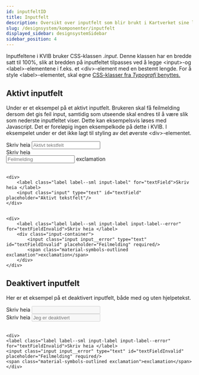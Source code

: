 ```yaml
---
id: inputfeltID
title: Inputfelt
description: Oversikt over inputfelt som blir brukt i Kartverket sine løsninger.
slug: /designsystem/komponenter/inputfelt
displayed_sidebar: designsystemSidebar
sidebar_position: 4
---
```

Inputfeltene i KVIB bruker CSS-klassen _.input_. Denne klassen har en bredde satt til 100%, slik at bredden på inputfeltet tilpasses ved å legge <input\>-og <label\>-elementene  i f.eks. et <div\>-element med en bestemt lengde.
For å style <label\>-elementet, skal egne [CSS-klasser fra _Typografi_ benyttes.](../designTokens/typography.mdx#label)

## Aktivt inputfelt

Under er et eksempel på et aktivt inputfelt. Brukeren skal få feilmelding dersom det gis feil input, samtidig som utseende skal endres til å være slik som nederste inputfeltet viser.
Dette kan eksempelsvis løses med Javascript. Det er foreløpig ingen eksempelkode på dette i KVIB. I eksempelet under er det ikke lagt til styling av det øverste <div\>-elementet.

<div>
    <label class="label label--sml input-label" for="textField">Skriv heia </label>
    <input class="input" type="text" id="textField" placeholder="Aktivt tekstfelt"/>
</div>


<div>
    <label class="label label--sml input-label input-label--error" for="textFieldInvalid">Skriv heia </label>
    <div class="input-container">
        <input class="input input__error" type="text" id="textFieldInvalid" placeholder="Feilmelding" required/>
        <span class="material-symbols-outlined exclamation">exclamation</span>
    </div>
</div>


<br/>

```markup
<div>
    <label class="label label--sml input-label" for="textField">Skriv heia </label>
    <input class="input" type="text" id="textField" placeholder="Aktivt tekstfelt"/>
</div>


<div>
    <label class="label label--sml input-label input-label--error" for="textFieldInvalid">Skriv heia </label>
    <div class="input-container">
        <input class="input input__error" type="text" id="textFieldInvalid" placeholder="Feilmelding" required/>
        <span class="material-symbols-outlined exclamation">exclamation</span>
    </div>
</div>

```

## Deaktivert inputfelt

Her er et eksempel på et deaktivert inputfelt, både med og uten hjelpetekst.

<div>
    <label class="label label--sml input-label" for="disabledTextField">Skriv heia </label>
    <input class="input input__disabled" type="text" id="disabledTextField" disabled/>
</div>

<div>
    <label class="label label--sml input-label" for="disabledTextField">Skriv heia  </label>
    <input class="input input__disabled" type="text" id="disabledTextField" disabled placeholder="Jeg er deaktivert"/>
</div>

<br/>

```markup
<div>
<label class="label label--sml input-label input-label--error" for="textFieldInvalid">Skriv heia </label>
<input class="input input__error" type="text" id="textFieldInvalid" placeholder="Feilmelding" required/>
<span class="material-symbols-outlined exclamation">exclamation</span>
</div>
```


